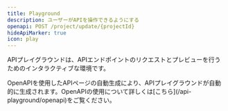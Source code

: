 ```yaml
---
title: Playground
description: ユーザーがAPIを操作できるようにする
openapi: POST /project/update/{projectId}
hideApiMarker: true
icon: play
---
```


APIプレイグラウンドは、APIエンドポイントのリクエストとプレビューを行うためのインタラクティブな環境です。

<Info>
  OpenAPIを使用したAPIページの自動生成により、APIプレイグラウンドが自動的に生成されます。OpenAPIの使用について詳しくは[こちら](/api-playground/openapi)をご覧ください。
</Info>
